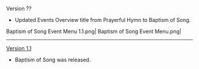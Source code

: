{{Change History/Header}}
Version ??
* Updated Events Overview title from Prayerful Hymn to Baptism of Song.<gallery>
Baptism of Song Event Menu 1.1.png|{{Color|Old}}
Baptism of Song Event Menu.png|{{Color|New}}
</gallery>
----
[[Version 1.1]]
* Baptism of Song was released.